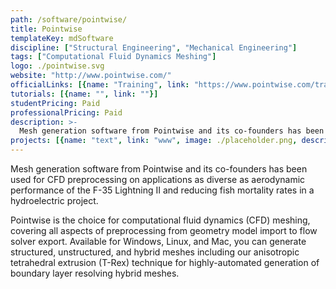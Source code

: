```yaml
---
path: /software/pointwise/
title: Pointwise
templateKey: mdSoftware
discipline: ["Structural Engineering", "Mechanical Engineering"]
tags: ["Computational Fluid Dynamics Meshing"]
logo: ./pointwise.svg
website: "http://www.pointwise.com/"
officialLinks: [{name: "Training", link: "https://www.pointwise.com/training/index.html"}]
tutorials: [{name: "", link: ""}]
studentPricing: Paid
professionalPricing: Paid
description: >-
  Mesh generation software from Pointwise and its co-founders has been used for CFD preprocessing on applications as diverse as aerodynamic performance of the F-35 Lightning II and reducing fish mortality rates in a hydroelectric project.
projects: [{name: "text", link: "www", image: ./placeholder.png, description: "blah blah"}]
---
```


Mesh generation software from Pointwise and its co-founders has been used for CFD preprocessing on applications as diverse as aerodynamic performance of the F-35 Lightning II and reducing fish mortality rates in a hydroelectric project.

Pointwise is the choice for computational fluid dynamics (CFD) meshing, covering all aspects of preprocessing from geometry model import to flow solver export. Available for Windows, Linux, and Mac, you can generate structured, unstructured, and hybrid meshes including our anisotropic tetrahedral extrusion (T-Rex) technique for highly-automated generation of boundary layer resolving hybrid meshes.

